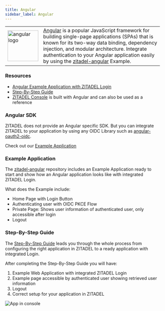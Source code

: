 ```yaml
---
title: Angular
sidebar_label: Angular
---
```


<table>
    <tr>
        <td width="100px">
            <img width="100px" src="/docs/img/tech/angular.svg" alt="angular logo"/>
        </td>
        <td>
            <a href="https://angular.io/" target="_blank">Angular</a> is a popular JavaScript framework for building single-page applications (SPAs) that is known for its two-way data binding, dependency injection, and modular architecture.
            Integrate authentication to your Angular application easily by using the <a href="https://github.com/zitadel/zitadel-angular" target="_blank">zitadel-angular</a> Example.
        </td>
    </tr>
</table>

### Resources
- [Angular Example Application with ZITADEL Login](https://github.com/zitadel/zitadel-angular)
- [Step-By-Step Guide](/docs/examples/login/angular)
- [ZITADEL Console](https://github.com/zitadel/zitadel/tree/main/console) is built with Angular and can also be used as a reference


### Angular SDK

ZITADEL does not provide an Angular specific SDK.
But you can integrate ZITADEL to your application by using any OIDC Library such as [angular-oauth2-oidc](https://github.com/manfredsteyer/angular-oauth2-oidc).

Check out our [Example Application](/docs/sdk-examples/angular#example-application)

### Example Application

The [zitadel-angular](https://github.com/zitadel/zitadel-angular) repository includes an Example Application ready to start and show how an Angular application looks like with integrated ZITADEL Login.

What does the Example include:
- Home Page with Login Button
- Authenticating user with OIDC PKCE Flow
- Private Page: Shows user information of authenticated user, only accessible after login
- Logout

### Step-By-Step Guide

The [Step-By-Step Guide](/docs/examples/login/angular) leads you through the whole process from configuring the right application in ZITADEL to a ready application with integrated Login.

After completing the Step-By-Step Guide you will have:
1. Example Web Application with integrated ZITADEL Login
2. Example page accessible by authenticated user showing retrieved user information
3. Logout
4. Correct setup for your application in ZITADEL

![App in console](/img/angular/app-screen.png)
